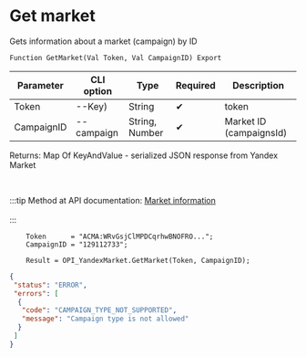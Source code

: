 ﻿---
sidebar_position: 2
---


# Get market
 Gets information about a market (campaign) by ID



`Function GetMarket(Val Token, Val CampaignID) Export`

  | Parameter | CLI option | Type | Required | Description |
  |-|-|-|-|-|
  | Token | --Key) | String | &#x2714; | token |
  | CampaignID | --campaign | String, Number | &#x2714; | Market ID (campaignsId) |

  
  Returns:  Map Of KeyAndValue - serialized JSON response from Yandex Market

<br/>

:::tip
Method at API documentation: [Market information](https://yandex.ru/dev/market/partner-api/doc/ru/reference/campaigns/getCampaign)<br/>
<br/>
:::
<br/>


```bsl title="1C:Enterprise/OneScript code example"
    Token      = "ACMA:WRvGsjClMPDCqrhwBNOFRO...";
    CampaignID = "129112733";

    Result = OPI_YandexMarket.GetMarket(Token, CampaignID);
```
 



```json title="Result"
{
 "status": "ERROR",
 "errors": [
  {
   "code": "CAMPAIGN_TYPE_NOT_SUPPORTED",
   "message": "Campaign type is not allowed"
  }
 ]
}
```
